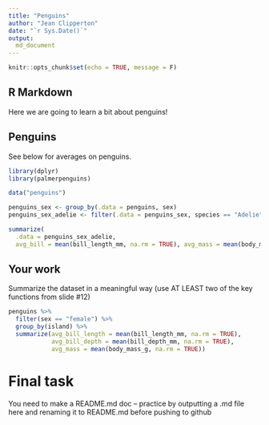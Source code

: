 ```yaml
---
title: "Penguins"
author: "Jean Clipperton"
date: "`r Sys.Date()`"
output: 
  md_document
---
```


```r
knitr::opts_chunk$set(echo = TRUE, message = F)
```

## R Markdown
Here we are going to learn a bit about penguins!

## Penguins
See below for averages on penguins. 

```r
library(dplyr)
library(palmerpenguins)

data("penguins")

penguins_sex <- group_by(.data = penguins, sex)
penguins_sex_adelie <- filter(.data = penguins_sex, species == "Adelie")

summarize(
  .data = penguins_sex_adelie,
  avg_bill = mean(bill_length_mm, na.rm = TRUE), avg_mass = mean(body_mass_g, na.rm = TRUE))
```


## Your work
Summarize the dataset in a meaningful way (use AT LEAST two of the key functions from slide #12)

```r
penguins %>%
  filter(sex == "female") %>%
  group_by(island) %>%
  summarize(avg_bill_length = mean(bill_length_mm, na.rm = TRUE),
            avg_bill_depth = mean(bill_depth_mm, na.rm = TRUE),
            avg_mass = mean(body_mass_g, na.rm = TRUE))
```

# Final task

You need to make a README.md doc -- practice by outputting a .md file here and renaming it to README.md before pushing to github
